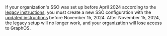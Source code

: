 <Caution>

If your organization's SSO was set up before April 2024 according to the [legacy instructions](#legacy-setup), you must create a new SSO configuration with the [updated instructions](#setup) before November 15, 2024. After November 15, 2024, the legacy setup will no longer work, and your organization will lose access to GraphOS.

</Caution>
